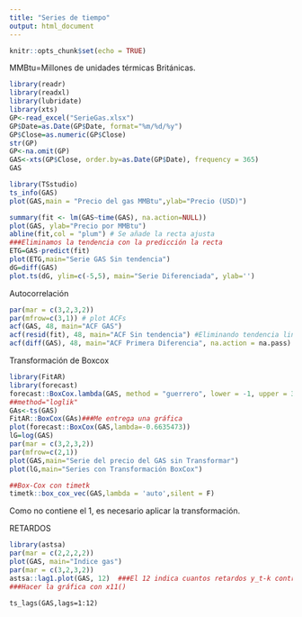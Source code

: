 ---
title: "Series de tiempo"
output: html_document
---

```{r setup, include=FALSE}
knitr::opts_chunk$set(echo = TRUE)
```

MMBtu=Millones de unidades térmicas Británicas.


```{r }
library(readr)
library(readxl)
library(lubridate)
library(xts)
GP<-read_excel("SerieGas.xlsx")
GP$Date=as.Date(GP$Date, format="%m/%d/%y")
GP$Close=as.numeric(GP$Close)
str(GP)
GP<-na.omit(GP)
GAS<-xts(GP$Close, order.by=as.Date(GP$Date), frequency = 365) 
GAS
```

```{r}
library(TSstudio)
ts_info(GAS)
plot(GAS,main = "Precio del gas MMBtu",ylab="Precio (USD)")
```

```{r}
summary(fit <- lm(GAS~time(GAS), na.action=NULL))
plot(GAS, ylab="Precio por MMBtu") 
abline(fit,col = "plum") # Se añade la recta ajusta
###Eliminamos la tendencia con la predicción la recta
ETG=GAS-predict(fit)
plot(ETG,main="Serie GAS Sin tendencia")
dG=diff(GAS)
plot.ts(dG, ylim=c(-5,5), main="Serie Diferenciada", ylab='')
```





Autocorrelación 
```{r}
par(mar = c(3,2,3,2))
par(mfrow=c(3,1)) # plot ACFs
acf(GAS, 48, main="ACF GAS")
acf(resid(fit), 48, main="ACF Sin tendencia") #Eliminando tendencia lineal.
acf(diff(GAS), 48, main="ACF Primera Diferencia", na.action = na.pass) 

```
Transformación de Boxcox

```{r}
library(FitAR)
library(forecast)
forecast::BoxCox.lambda(GAS, method = "guerrero", lower = -1, upper = 3) ###Me entrega el valor de lambda 
##method="loglik"
GAs<-ts(GAS)
FitAR::BoxCox(GAs)###Me entrega una gráfica
plot(forecast::BoxCox(GAS,lambda=-0.6635473))
lG=log(GAS)
par(mar = c(3,2,3,2))
par(mfrow=c(2,1))
plot(GAS,main="Serie del precio del GAS sin Transformar")
plot(lG,main="Series con Transformación BoxCox")

##Box-Cox con timetk
timetk::box_cox_vec(GAS,lambda = 'auto',silent = F)

```


Como no contiene el 1, es necesario aplicar la transformación.



RETARDOS
```{r}
library(astsa)
par(mar = c(2,2,2,2))
plot(GAS, main="Indice gas")
par(mar = c(3,2,3,2))
astsa::lag1.plot(GAS, 12)  ###El 12 indica cuantos retardos y_t-k contra y_t 
###Hacer la gráfica con x11()
```

```{resagos bonitos}
ts_lags(GAS,lags=1:12)
```





